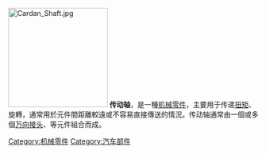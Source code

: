 {{multiple issues|
{{copyedit|time=2015-05-09T05:38:45+00:00}}
{{expand|time=2015-05-09T05:38:45+00:00}}
{{unreferenced|time=2015-05-09T05:38:45+00:00}}
}}
[[File:Cardan_Shaft.jpg|200px]]
'''传动轴'''，是一種[[机械零件|机械零件]]，主要用于传递[[扭矩|扭矩]]、旋轉，通常用於元件間距離較遠或不容易直接傳送的情況。传动轴通常由一個或多個[[万向接头|万向接头]]、{{link-en|爪型联轴器|Jaw coupling}}等元件組合而成。

[[Category:机械零件|Category:机械零件]]
[[Category:汽车部件|Category:汽车部件]]
